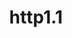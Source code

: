 ---
title: http1.1
description: http1.1 implementation using c++ without any libraries
published: true
tags:
    - c++
    - sockets
link: https://www.github.com/0xhoussam/http-1.1
---